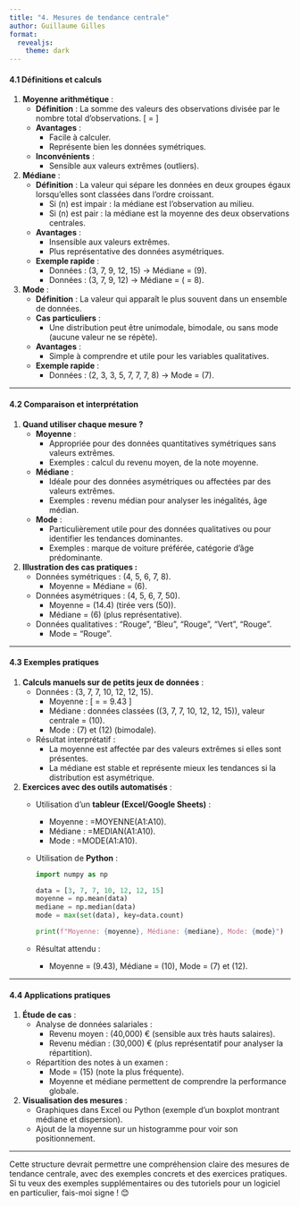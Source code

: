 ```yaml
---
title: "4. Mesures de tendance centrale"
author: Guillaume Gilles
format:
  revealjs:
    theme: dark
---
```


#### **4.1 Définitions et calculs**
1. **Moyenne arithmétique** :
   - **Définition** : La somme des valeurs des observations divisée par le nombre total d'observations.
     \[
     \text{Moyenne} = \frac{\sum x_i}{n}
     \]
   - **Avantages** :
     - Facile à calculer.
     - Représente bien les données symétriques.
   - **Inconvénients** :
     - Sensible aux valeurs extrêmes (outliers).

2. **Médiane** :
   - **Définition** : La valeur qui sépare les données en deux groupes égaux lorsqu'elles sont classées dans l'ordre croissant.
     - Si \(n\) est impair : la médiane est l'observation au milieu.
     - Si \(n\) est pair : la médiane est la moyenne des deux observations centrales.
   - **Avantages** :
     - Insensible aux valeurs extrêmes.
     - Plus représentative des données asymétriques.
   - **Exemple rapide** :
     - Données : \(3, 7, 9, 12, 15\) → Médiane = \(9\).
     - Données : \(3, 7, 9, 12\) → Médiane = \(\frac{7 + 9}{2} = 8\).

3. **Mode** :
   - **Définition** : La valeur qui apparaît le plus souvent dans un ensemble de données.
   - **Cas particuliers** :
     - Une distribution peut être unimodale, bimodale, ou sans mode (aucune valeur ne se répète).
   - **Avantages** :
     - Simple à comprendre et utile pour les variables qualitatives.
   - **Exemple rapide** :
     - Données : \(2, 3, 3, 5, 7, 7, 7, 8\) → Mode = \(7\).

---

#### **4.2 Comparaison et interprétation**
1. **Quand utiliser chaque mesure ?**
   - **Moyenne** :
     - Appropriée pour des données quantitatives symétriques sans valeurs extrêmes.
     - Exemples : calcul du revenu moyen, de la note moyenne.
   - **Médiane** :
     - Idéale pour des données asymétriques ou affectées par des valeurs extrêmes.
     - Exemples : revenu médian pour analyser les inégalités, âge médian.
   - **Mode** :
     - Particulièrement utile pour des données qualitatives ou pour identifier les tendances dominantes.
     - Exemples : marque de voiture préférée, catégorie d’âge prédominante.

2. **Illustration des cas pratiques :**
   - Données symétriques : \(4, 5, 6, 7, 8\).
     - Moyenne = Médiane = \(6\).
   - Données asymétriques : \(4, 5, 6, 7, 50\).
     - Moyenne = \(14.4\) (tirée vers \(50\)).
     - Médiane = \(6\) (plus représentative).
   - Données qualitatives : "Rouge", "Bleu", "Rouge", "Vert", "Rouge".
     - Mode = "Rouge".

---

#### **4.3 Exemples pratiques**
1. **Calculs manuels sur de petits jeux de données** :
   - Données : \(3, 7, 7, 10, 12, 12, 15\).
     - Moyenne :
       \[
       \text{Moyenne} = \frac{3 + 7 + 7 + 10 + 12 + 12 + 15}{7} = 9.43
       \]
     - Médiane : données classées \((3, 7, 7, 10, 12, 12, 15)\), valeur centrale = \(10\).
     - Mode : \(7\) et \(12\) (bimodale).
   - Résultat interprétatif :
     - La moyenne est affectée par des valeurs extrêmes si elles sont présentes.
     - La médiane est stable et représente mieux les tendances si la distribution est asymétrique.

2. **Exercices avec des outils automatisés** :
   - Utilisation d’un **tableur (Excel/Google Sheets)** :
     - Moyenne : =MOYENNE(A1:A10).
     - Médiane : =MEDIAN(A1:A10).
     - Mode : =MODE(A1:A10).
   - Utilisation de **Python** :
     ```python
     import numpy as np

     data = [3, 7, 7, 10, 12, 12, 15]
     moyenne = np.mean(data)
     mediane = np.median(data)
     mode = max(set(data), key=data.count)

     print(f"Moyenne: {moyenne}, Médiane: {mediane}, Mode: {mode}")
     ```
   - Résultat attendu :
     - Moyenne = \(9.43\), Médiane = \(10\), Mode = \(7\) et \(12\).

---

#### **4.4 Applications pratiques**
1. **Étude de cas** :
   - Analyse de données salariales :
     - Revenu moyen : \(40,000\) € (sensible aux très hauts salaires).
     - Revenu médian : \(30,000\) € (plus représentatif pour analyser la répartition).
   - Répartition des notes à un examen :
     - Mode = \(15\) (note la plus fréquente).
     - Moyenne et médiane permettent de comprendre la performance globale.

2. **Visualisation des mesures** :
   - Graphiques dans Excel ou Python (exemple d’un boxplot montrant médiane et dispersion).
   - Ajout de la moyenne sur un histogramme pour voir son positionnement.

---

Cette structure devrait permettre une compréhension claire des mesures de tendance centrale, avec des exemples concrets et des exercices pratiques. Si tu veux des exemples supplémentaires ou des tutoriels pour un logiciel en particulier, fais-moi signe ! 😊

